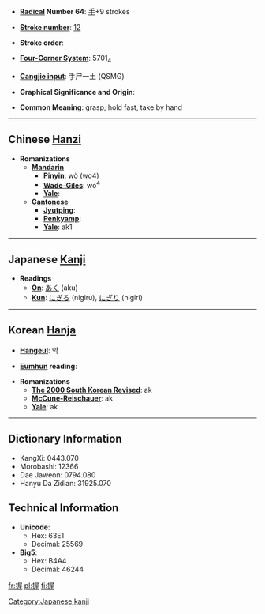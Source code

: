 * '''[[Wiktionary:Chinese radical index| Radical]] Number 64''': [[Wiktionary:Chinese radical index 手|手]]+9 strokes

* '''[[Wiktionary:Chinese total strokes index|Stroke number]]''': [[Wiktionary:Chinese total strokes index 12|12]]

* '''Stroke order''': 

* '''[[Wiktionary:Chinese four corner index|Four-Corner System]]''': 5701<sub>4</sub>

* '''[[Wiktionary:Chinese Cangjie index|Cangjie input]]''': 手尸一土 (QSMG)

* '''Graphical Significance and Origin''': 

* '''Common Meaning''': grasp, hold fast, take by hand

----

== Chinese [[Hanzi]] ==

* '''Romanizations'''
** '''[[Mandarin]]'''
*** '''[[Pinyin]]''': wò (wo4)
*** '''[[Wade-Giles]]''': wo<sup>4</sup>
*** '''[[Yale]]''': 
** '''[[Cantonese]]'''
*** '''[[Jyutping]]''':
*** '''[[Penkyamp]]''': 
*** '''[[Yale]]''': ak1


----

== Japanese [[Kanji]] ==

* '''Readings'''
** '''[[On]]''': [[あく]] (aku)
** '''[[Kun]]''': [[にぎる]] (nigiru), [[にぎり]] (nigiri)


----

== Korean [[Hanja]] ==

* '''[[Hangeul]]''': 악

* '''[[Eumhun]] reading''': 

* '''Romanizations'''
** '''[[The 2000 South Korean Revised Romanization|The 2000 South Korean Revised]]''': ak
** '''[[McCune-Reischauer]]''': ak
** '''[[Yale]]''': ak

----

== Dictionary Information ==

* KangXi: 0443.070
* Morobashi: 12366
* Dae Jaweon: 0794.080
* Hanyu Da Zidian: 31925.070

== Technical Information ==

* '''Unicode''':
** Hex: 63E1
** Decimal: 25569
* '''Big5''':
** Hex: B4A4
** Decimal: 46244

[[Category:Japanese kanji]]

[[fr:握]]
[[pl:握]]
[[fi:握]]